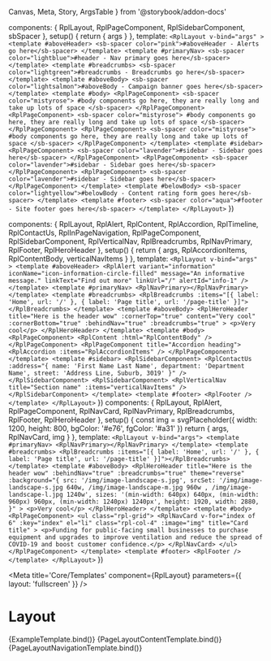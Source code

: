   Canvas,
  Meta,
  Story,
  ArgsTable
} from '@storybook/addon-docs'


  components: { RplLayout, RplPageComponent, RplSidebarComponent, sbSpacer },
  setup() {
    return { args }
  },
  template: `
    <RplLayout v-bind="args" >
      <template #aboveHeader>
        <sb-spacer color="pink">#aboveHeader - Alerts go here</sb-spacer>
      </template>
      <template #primaryNav>
        <sb-spacer color="lightblue">#header - Nav primary goes here</sb-spacer>
      </template>
      <template #breadcrumbs>
        <sb-spacer color="lightgreen">#breadcrumbs - Breadcrumbs go here</sb-spacer>
      </template>
      <template #aboveBody>
        <sb-spacer color="lightsalmon">#aboveBody - Campaign banner goes here</sb-spacer>
      </template>
      <template #body>
        <RplPageComponent>
          <sb-spacer color="mistyrose">
            #body components go here, they are really long and take up lots of space
          </sb-spacer>
        </RplPageComponent>
        <RplPageComponent>
          <sb-spacer color="mistyrose">
            #body components go here, they are really long and take up lots of space
          </sb-spacer>
        </RplPageComponent>
        <RplPageComponent>
          <sb-spacer color="mistyrose">
            #body components go here, they are really long and take up lots of space
          </sb-spacer>
        </RplPageComponent>
      </template>
      <template #sidebar>
        <RplPageComponent>
          <sb-spacer color="lavender">#sidebar - Sidebar goes here</sb-spacer>
        </RplPageComponent>
        <RplPageComponent>
          <sb-spacer color="lavender">#sidebar - Sidebar goes here</sb-spacer>
        </RplPageComponent>
        <RplPageComponent>
          <sb-spacer color="lavender">#sidebar - Sidebar goes here</sb-spacer>
        </RplPageComponent>
      </template>
      <template #belowBody>
        <sb-spacer color="lightyellow">#belowBody - Content rating form goes here</sb-spacer>
      </template>
      <template #footer>
        <sb-spacer color="aqua">#footer - Site footer goes here</sb-spacer>
      </template>
    </RplLayout>
  `
})

  components: {
    RplLayout,
    RplAlert,
    RplContent,
    RplAccordion,
    RplTimeline,
    RplContactUs,
    RplInPageNavigation,
    RplPageComponent,
    RplSidebarComponent,
    RplVerticalNav,
    RplBreadcrumbs,
    RplNavPrimary,
    RplFooter,
    RplHeroHeader
  },
  setup() {
    return {
      args,
      RplAccordionItems,
      RplContentBody,
      verticalNavItems
    }
  },
  template: `
    <RplLayout v-bind="args" >
      <template #aboveHeader>
        <RplAlert
          variant="information"
          iconName="icon-information-circle-filled"
          message="An informative message."
          linkText="Find out more"
          linkUrl="/"
          alertId="info-1"
        />
      </template>
      <template #primaryNav>
        <RplNavPrimary></RplNavPrimary>
      </template>
      <template #breadcrumbs>
        <RplBreadcrumbs :items="[{ label: 'Home', url: '/' }, { label: 'Page title', url: '/page-title' }]"></RplBreadcrumbs>
      </template>
      <template #aboveBody>
        <RplHeroHeader
          title="Here is the header wow"
          :cornerTop="true"
          content="Very cool"
          :cornerBottom="true"
          :behindNav="true"
          :breadcrumbs="true"
        >
          <p>Very cool</p>
        </RplHeroHeader>
      </template>
      <template #body>
        <RplPageComponent>
          <RplContent :html="RplContentBody" />
        </RplPageComponent>
        <RplPageComponent title="Accordion heading">
          <RplAccordion :items="RplAccordionItems" />
        </RplPageComponent>
      </template>
      <template #sidebar>
        <RplSidebarComponent>
          <RplContactUs
            :address="{
              name: 'First Name Last Name',
              department: 'Department Name',
              street: 'Address Line, Suburb, 3019'
            }"
          />
        </RplSidebarComponent>
        <RplSidebarComponent>
          <RplVerticalNav
            title="Section name"
            :items="verticalNavItems"
          />
        </RplSidebarComponent>
      </template>
      <template #footer>
        <RplFooter />
      </template>
    </RplLayout>
  `
})
  components: {
    RplLayout,
    RplAlert,
    RplPageComponent,
    RplNavCard,
    RplNavPrimary,
    RplBreadcrumbs,
    RplFooter,
    RplHeroHeader
  },
  setup() {
    const img = svgPlaceholder({ width: 1200, height: 800, bgColor: '#e76', fgColor: '#a31' })
    return { args, RplNavCard, img }
  },
  template: `
    <RplLayout v-bind="args">
      <template #primaryNav>
        <RplNavPrimary></RplNavPrimary>
      </template>
      <template #breadcrumbs>
        <RplBreadcrumbs :items="[{ label: 'Home', url: '/' }, { label: 'Page title', url: '/page-title' }]"></RplBreadcrumbs>
      </template>
      <template #aboveBody>
        <RplHeroHeader
          title="Here is the header wow"
          :behindNav="true"
          :breadcrumbs="true"
          theme="reverse"
          :background="{
            src: '/img/image-landscape-s.jpg',
            srcSet: '/img/image-landscape-s.jpg 640w, /img/image-landscape-m.jpg 960w , /img/image-landscape-l.jpg 1240w',
            sizes: '(min-width: 640px) 640px, (min-width: 960px) 960px, (min-width: 1240px) 1240px',
            height: 1920,
            width: 2880,
          }"
        >
          <p>Very cool</p>
        </RplHeroHeader>
      </template>
      <template #body>
        <RplPageComponent>
          <ul class="rpl-grid">
            <RplNavCard
              v-for="index of 6"
              :key="index"
              el="li"
              class="rpl-col-4"
              :image="img"
              title="Card title"
            >
            <p>Funding for public-facing small businesses to purchase equipment and upgrades to improve ventilation and reduce the spread of COVID-19 and boost customer confidence.</p>
            </RplNavCard>
          </ul>
        </RplPageComponent>
      </template>
      <template #footer>
        <RplFooter />
      </template>
    </RplLayout>
  `
})

<Meta
  title='Core/Templates'
  component={RplLayout}
  parameters={{
    layout: 'fullscreen'
  }}
/>

# Layout

<ArgsTable of={RplLayout} />

<Canvas>
  <Story
    name='Example template'
    play={a11yStoryCheck}
  >
    {ExampleTemplate.bind()}
  </Story>
</Canvas>

<Canvas>
  <Story
    name='Landing page / Content'
    play={a11yStoryCheck}
    args={{
      background: 'default'
    }}
  >
    {PageLayoutContentTemplate.bind()}
  </Story>
</Canvas>

<Canvas>
  <Story
    name='Landing page / Navigation'
    play={a11yStoryCheck}
    args={{
      background: 'alt'
    }}
  >
    {PageLayoutNavigationTemplate.bind()}
  </Story>
</Canvas>
